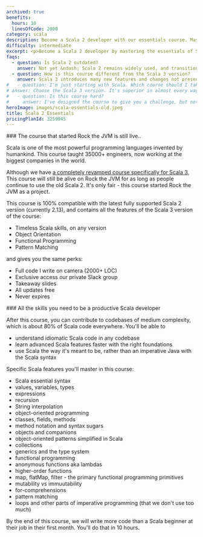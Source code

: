 ```yaml
---
archived: true
benefits:
  hours: 10
  linesOfCode: 2000
category: scala
description: Become a Scala 2 developer with our essentials course. Master the fundamentals of Scala 2 and functional programming through clear lessons, practical exercises, and a smooth learning curve. Ideal for those with some programming experience, this course will quickly equip you with essential skills to enhance your coding toolkit.
difficulty: intermediate
excerpt: <p>Become a Scala 2 developer by mastering the essentials of Scala 2 and functional programming with our comprehensive, hands-on course</p>
faqs:
  - question: Is Scala 2 outdated?
    answer: Not yet &ndash; Scala 2 remains widely used, and transitioning to Scala 3 will take time. Additionally, most features you'll learn in this course are still relevant to Scala 3.
  - question: How is this course different from the Scala 3 version?
    answer: Scala 3 introduces many new features and changes not present in Scala 2. The Scala 3 version also includes improved explanations of complex topics, new exercises, a smoother learning curve, and more code.
#   - question: I'm just starting with Scala. Which course should I take, this one or the Scala 3 version?
# answer: Choose the Scala 3 version. It's superior in almost every way and covers the latest Scala features. Scala 2 is only worth learning if your project or job requires it, but transitioning to Scala 3 is straightforward.
#   - question: Is this course hard?
#     answer: I've designed the course to give you a challenge, but not too much that it becomes frustrating. In case you struggle with something, we have a whole group on Slack for discussions, and I'm responsive.
heroImage: images/scala-essentials-old.jpeg
title: Scala 2 Essentials
pricingPlanId: 3259945
---
```



<CourseLayout>
<Fragment slot="goal">
### The course that started Rock the JVM is still live..

Scala is one of the most powerful programming languages invented by humankind. This course taught 35000+ engineers, now working at the biggest companies in the world.

Although we have [a completely revamped course specifically for Scala 3](/courses/scala-essentials), This course will still be alive on Rock the JVM for as long as people continue to use the old Scala 2. It's only fair - this course started Rock the JVM as a project.

This course is 100% compatible with the latest fully supported Scala 2 version (currently 2.13), and contains all the features of the Scala 3 version of the course:

- Timeless Scala skills, on any version
- Object Orientation
- Functional Programming
- Pattern Matching

and gives you the same perks:

- Full code I write on camera (2000+ LOC)
- Exclusive access our private Slack group
- Takeaway slides
- All updates free
- Never expires

</Fragment>
<Fragment slot="skills">
### All the skills you need to be a productive Scala developer

After this course, you can contribute to codebases of medium complexity, which is about 80% of Scala code everywhere. You'll be able to

- understand idiomatic Scala code in any codebase
- learn advanced Scala features faster with the right foundations
- use Scala the way it's meant to be, rather than an imperative Java with the Scala syntax

Specific Scala features you'll master in this course:

- Scala essential syntax
- values, variables, types
- expressions
- recursion
- String interpolation
- object-oriented programming
- classes, fields, methods
- method notation and syntax sugars
- objects and companions
- object-oriented patterns simplified in Scala
- collections
- generics and the type system
- functional programming
- anonymous functions aka lambdas
- higher-order functions
- map, flatMap, filter - the primary functional programming primitives
- mutability vs immuutability
- for-comprehensions
- pattern matching
- loops and other parts of imperative programming (that we don't use too much)

By the end of this course, we will write more code than a Scala beginner at their job in their first month. You'll do that in 10 hours.

</Fragment>
</CourseLayout>
